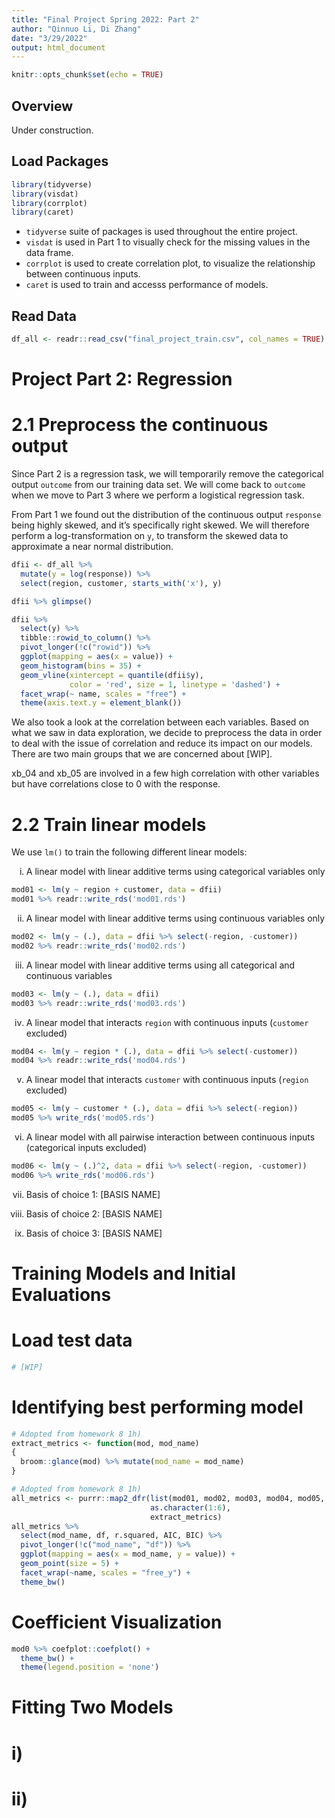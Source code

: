 ```yaml
---
title: "Final Project Spring 2022: Part 2"
author: "Qinnuo Li, Di Zhang"
date: "3/29/2022"
output: html_document
---
```


```r
knitr::opts_chunk$set(echo = TRUE)
```

## Overview
Under construction.

## Load Packages

```r
library(tidyverse)
library(visdat)
library(corrplot)
library(caret)
```

* `tidyverse` suite of packages is used throughout the entire project.  
* `visdat` is used in Part 1 to visually check for the missing values in the data frame. 
* `corrplot` is used to create correlation plot, to visualize the relationship between continuous inputs.  
* `caret` is used to train and accesss performance of models.  

## Read Data

```r
df_all <- readr::read_csv("final_project_train.csv", col_names = TRUE)
```

# Project Part 2: Regression

# 2.1 Preprocess the continuous output

Since Part 2 is a regression task, we will temporarily remove the categorical output `outcome` from our training data set. We will come back to `outcome` when we move to Part 3 where we perform a logistical regression task.  

From Part 1 we found out the distribution of the continuous output `response` being highly skewed, and it's specifically right skewed. We will therefore perform a log-transformation on `y`, to transform the skewed data to approximate a near normal distribution.  

```r
dfii <- df_all %>% 
  mutate(y = log(response)) %>% 
  select(region, customer, starts_with('x'), y)

dfii %>% glimpse()
```

```r
dfii %>% 
  select(y) %>%
  tibble::rowid_to_column() %>% 
  pivot_longer(!c("rowid")) %>% 
  ggplot(mapping = aes(x = value)) +
  geom_histogram(bins = 35) +
  geom_vline(xintercept = quantile(dfii$y),
             color = 'red', size = 1, linetype = 'dashed') +
  facet_wrap(~ name, scales = "free") +
  theme(axis.text.y = element_blank())
```

We also took a look at the correlation between each variables. Based on what we saw in data exploration, we decide to preprocess the data in order to deal with the issue of correlation and reduce its impact on our models. There are two main groups that we are concerned about [WIP].

xb_04 and xb_05 are involved in a few high correlation with other variables but have correlations close to 0 with the response.

# 2.2 Train linear models

We use `lm()` to train the following different linear models:

i) A linear model with linear additive terms using categorical variables only
```r
mod01 <- lm(y ~ region + customer, data = dfii)
mod01 %>% readr::write_rds('mod01.rds')
```

ii) A linear model with linear additive terms using continuous variables only
```r
mod02 <- lm(y ~ (.), data = dfii %>% select(-region, -customer))
mod02 %>% readr::write_rds('mod02.rds')
```

iii) A linear model with linear additive terms using all categorical and continuous variables
```r
mod03 <- lm(y ~ (.), data = dfii)
mod03 %>% readr::write_rds('mod03.rds')
```

iv) A linear model that interacts `region` with continuous inputs (`customer` excluded)
```r
mod04 <- lm(y ~ region * (.), data = dfii %>% select(-customer))
mod04 %>% readr::write_rds('mod04.rds')
```

v) A linear model that interacts `customer` with continuous inputs (`region` excluded)
```r
mod05 <- lm(y ~ customer * (.), data = dfii %>% select(-region))
mod05 %>% write_rds('mod05.rds')
```

vi) A linear model with all pairwise interaction between continuous inputs (categorical inputs excluded)
```r
mod06 <- lm(y ~ (.)^2, data = dfii %>% select(-region, -customer))
mod06 %>% write_rds('mod06.rds')
```

vii) Basis of choice 1: [BASIS NAME]

viii) Basis of choice 2: [BASIS NAME]

ix) Basis of choice 3: [BASIS NAME]

# Training Models and Initial Evaluations

# Load test data
```r
# [WIP]
```

# Identifying best performing model

```r
# Adopted from homework 8 1h)
extract_metrics <- function(mod, mod_name)
{
  broom::glance(mod) %>% mutate(mod_name = mod_name)
}
```

```r
# Adopted from homework 8 1h)
all_metrics <- purrr::map2_dfr(list(mod01, mod02, mod03, mod04, mod05, mod06),
                               as.character(1:6),
                               extract_metrics)
all_metrics %>% 
  select(mod_name, df, r.squared, AIC, BIC) %>% 
  pivot_longer(!c("mod_name", "df")) %>% 
  ggplot(mapping = aes(x = mod_name, y = value)) +
  geom_point(size = 5) +
  facet_wrap(~name, scales = "free_y") +
  theme_bw()
```

# Coefficient Visualization

```r
mod0 %>% coefplot::coefplot() +
  theme_bw() +
  theme(legend.position = 'none')
```

# Fitting Two Models

# i)

# ii)